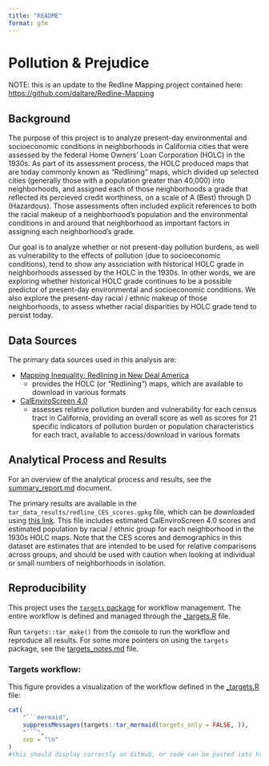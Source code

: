 ```yaml
---
title: "README"
format: gfm
---
```


<!-- README.md is generated from README.qmd. Please edit that file -->

# Pollution & Prejudice

NOTE: this is an update to the Redline Mapping project contained here: <https://github.com/daltare/Redline-Mapping>

## Background

The purpose of this project is to analyze present-day environmental and socioeconomic conditions in neighborhoods in California cities that were assessed by the federal Home Owners' Loan Corporation (HOLC) in the 1930s. As part of its assessment process, the HOLC produced maps that are today commonly known as "Redlining" maps, which divided up selected cities (generally those with a population greater than 40,000) into neighborhoods, and assigned each of those neighborhoods a grade that reflected its percieved credit worthiness, on a scale of A (Best) through D (Hazardous). Those assessments often included explicit references to both the racial makeup of a neighborhood's population and the environmental conditions in and around that neighborhood as important factors in assigning each neighborhood's grade.

Our goal is to analyze whether or not present-day pollution burdens, as well as vulnerability to the effects of pollution (due to socioeconomic conditions), tend to show any association with historical HOLC grade in neighborhoods assessed by the HOLC in the 1930s. In other words, we are exploring whether historical HOLC grade continues to be a possible predictor of present-day environmental and socioeconomic conditions. We also explore the present-day racial / ethnic makeup of those neighborhoods, to assess whether racial disparities by HOLC grade tend to persist today.

## Data Sources

The primary data sources used in this analysis are:

-   [Mapping Inequality: Redlining in New Deal America](https://dsl.richmond.edu/panorama/redlining/#loc=6/36.37/-121.816)
    -   provides the HOLC (or "Redlining") maps, which are available to download in various formats
-   [CalEnviroScreen 4.0](https://oehha.ca.gov/calenviroscreen/report/calenviroscreen-40)
    -   assesses relative pollution burden and vulnerability for each census tract in California, providing an overall score as well as scores for 21 specific indicators of pollution burden or population characteristics for each tract, available to access/download in various formats

## Analytical Process and Results

For an overview of the analytical process and results, see the [summary_report.md](tar_reports/summary_report.md) document.

The primary results are available in the `tar_data_results/redline_CES_scores.gpkg` file, which can be downloaded using [this link](https://github.com/daltare/pollution-and-prejudice/raw/main/tar_data_results/redline_CES_scores.gpkg). This file includes estimated CalEnviroScreen 4.0 scores and estimated population by racial / ethnic group for each neighborhood in the 1930s HOLC maps. Note that the CES scores and demographics in this dataset are estimates that are intended to be used for relative comparisons across groups, and should be used with caution when looking at individual or small numbers of neighborhoods in isolation. 

## Reproducibility

This project uses the [`targets` package](https://docs.ropensci.org/targets/) for workflow management. The entire workflow is defined and managed through the [\_targets.R](_targets.R) file.

Run `targets::tar_make()` from the console to run the workflow and reproduce all results. For some more pointers on using the `targets` package, see the [targets_notes.md](targets_notes.md) file.

### Targets workflow:

This figure provides a visualization of the workflow defined in the [\_targets.R](_targets.R) file:

```r

cat(
    "```mermaid",
    suppressMessages(targets::tar_mermaid(targets_only = FALSE, )),
    "```",
    sep = "\n"
)
#this should display correctly on GitHub, or code can be pasted into https://mermaid.live
```
